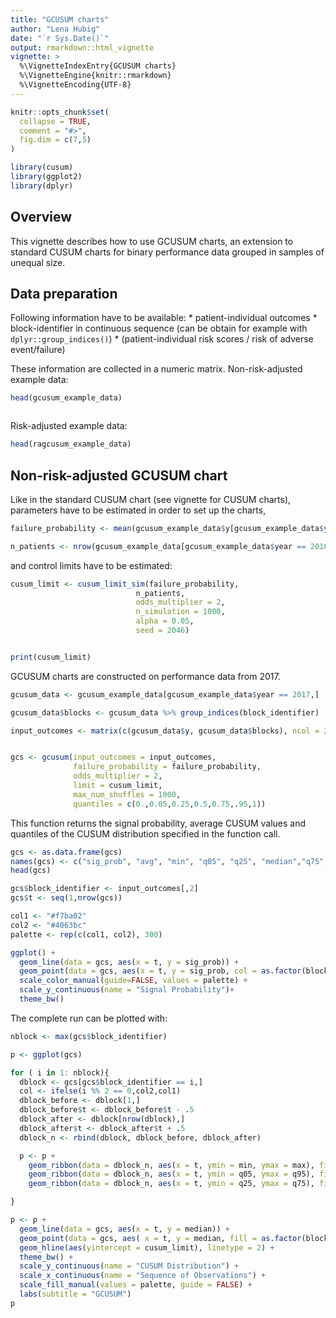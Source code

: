 ```yaml
---
title: "GCUSUM charts"
author: "Lena Hubig"
date: "`r Sys.Date()`"
output: rmarkdown::html_vignette
vignette: >
  %\VignetteIndexEntry{GCUSUM charts}
  %\VignetteEngine{knitr::rmarkdown}
  %\VignetteEncoding{UTF-8}
---
```


```r
knitr::opts_chunk$set(
  collapse = TRUE,
  comment = "#>",
  fig.dim = c(7,5)
)

library(cusum)
library(ggplot2)
library(dplyr)

```


## Overview

This vignette describes how to use GCUSUM charts, an extension to standard CUSUM charts for binary performance data grouped in samples of unequal size. 

## Data preparation
Following information have to be available:
* patient-individual outcomes
* block-identifier in continuous sequence (can be obtain for example with `dplyr::group_indices()`)
* (patient-individual risk scores / risk of adverse event/failure)

These information are collected in a numeric matrix.
Non-risk-adjusted example data:
```r
head(gcusum_example_data)



```

Risk-adjusted example data:
```r
head(ragcusum_example_data)

```

## Non-risk-adjusted GCUSUM chart

Like in the standard CUSUM chart (see vignette for CUSUM charts), parameters have to be estimated in order to set up the charts,  

```r
failure_probability <- mean(gcusum_example_data$y[gcusum_example_data$year == 2016])

n_patients <- nrow(gcusum_example_data[gcusum_example_data$year == 2016,])
```

and control limits have to be estimated:

```r

cusum_limit <- cusum_limit_sim(failure_probability,
                            n_patients,
                            odds_multiplier = 2,
                            n_simulation = 1000,
                            alpha = 0.05,
                            seed = 2046)


print(cusum_limit)
```

GCUSUM charts are constructed on performance data from 2017.
```r

gcusum_data <- gcusum_example_data[gcusum_example_data$year == 2017,]

gcusum_data$blocks <- gcusum_data %>% group_indices(block_identifier)

input_outcomes <- matrix(c(gcusum_data$y, gcusum_data$blocks), ncol = 2)


gcs <- gcusum(input_outcomes = input_outcomes,
              failure_probability = failure_probability,
              odds_multiplier = 2,
              limit = cusum_limit,
              max_num_shuffles = 1000,
              quantiles = c(0.,0.05,0.25,0.5,0.75,.95,1))
```


This function returns the signal probability, average CUSUM values and quantiles of the CUSUM distribution specified in the function call. 
```r
gcs <- as.data.frame(gcs)
names(gcs) <- c("sig_prob", "avg", "min", "q05", "q25", "median","q75","q95","max")
head(gcs)
```

```r
gcs$block_identifier <- input_outcomes[,2]
gcs$t <- seq(1,nrow(gcs))

col1 <- "#f7ba02"
col2 <- "#4063bc"
palette <- rep(c(col1, col2), 300)

ggplot() +
  geom_line(data = gcs, aes(x = t, y = sig_prob)) +
  geom_point(data = gcs, aes(x = t, y = sig_prob, col = as.factor(block_identifier) )) +
  scale_color_manual(guide=FALSE, values = palette) +
  scale_y_continuous(name = "Signal Probability")+
  theme_bw()
```

The complete run can be plotted with:
```r
nblock <- max(gcs$block_identifier)

p <- ggplot(gcs)

for ( i in 1: nblock){
  dblock <- gcs[gcs$block_identifier == i,]
  col <- ifelse(i %% 2 == 0,col2,col1)
  dblock_before <- dblock[1,]
  dblock_before$t <- dblock_before$t - .5
  dblock_after <- dblock[nrow(dblock),]
  dblock_after$t <- dblock_after$t + .5
  dblock_n <- rbind(dblock, dblock_before, dblock_after)

  p <- p +
    geom_ribbon(data = dblock_n, aes(x = t, ymin = min, ymax = max), fill = col, alpha = 0.2) +
    geom_ribbon(data = dblock_n, aes(x = t, ymin = q05, ymax = q95), fill = col, alpha = 0.2) +
    geom_ribbon(data = dblock_n, aes(x = t, ymin = q25, ymax = q75), fill = col, alpha = 0.2)

}

p <- p +
  geom_line(data = gcs, aes(x = t, y = median)) +
  geom_point(data = gcs, aes( x = t, y = median, fill = as.factor(block_identifier)), size=2, pch = 21)+
  geom_hline(aes(yintercept = cusum_limit), linetype = 2) +
  theme_bw() +
  scale_y_continuous(name = "CUSUM Distribution") +
  scale_x_continuous(name = "Sequence of Observations") +
  scale_fill_manual(values = palette, guide = FALSE) +
  labs(subtitle = "GCUSUM")
p
```

